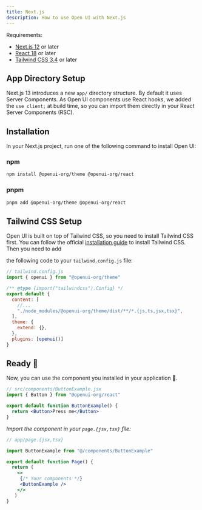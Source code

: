 ```yaml
---
title: Next.js
description: How to use Open UI with Next.js
---
```


Requirements:

- [Next.js 12](https://nextjs.org/) or later
- [React 18](https://reactjs.org/) or later
- [Tailwind CSS 3.4](https://tailwindcss.com/docs/guides/nextjs) or later

## App Directory Setup

Next.js 13 introduces a new `app/` directory structure. By default it uses Server Components. 
As Open UI components use React hooks, we added the `use client;` at build time, so you can import them
directly in your React Server Components (RSC).

## Installation

In your Next.js project, run one of the following command to install Open UI:

### npm

```sh
npm install @openui-org/theme @openui-org/react
```

### pnpm

```sh
pnpm add @openui-org/theme @openui-org/react
```

## Tailwind CSS Setup

Open UI is built on top of Tailwind CSS, so you need to install Tailwind CSS first. You can follow the official [installation guide](https://tailwindcss.com/docs/guides/nextjs) to install Tailwind CSS. Then you need to add

the following code to your `tailwind.config.js` file:

```js
// tailwind.config.js
import { openui } from "@openui-org/theme"

/** @type {import("tailwindcss").Config} */
export default {
  content: [
    //...
    "./node_modules/@openui-org/theme/dist/**/*.{js,ts,jsx,tsx}",
  ],
  theme: {
    extend: {},
  },
  plugins: [openui()]
}
```

## Ready 🎉

Now, you can use the component you installed in your application 🎉.

```jsx
// src/components/ButtonExample.jsx
import { Button } from "@openui-org/react"

export default function ButtonExample() {
  return <Button>Press me</Button>
}
```

_Import the component in your `page.{jsx,tsx}` file:_

```jsx
// app/page.{jsx,tsx}

import ButtonExample from "@/components/ButtonExample"

export default function Page() {
  return (
    <>
     {/* Your components */}
     <ButtonExample />    
    </>
   )
}
```

